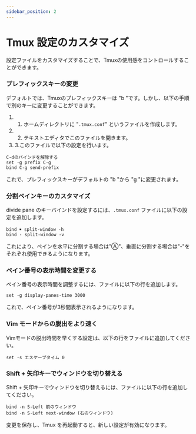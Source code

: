 ```yaml
---
sidebar_position: 2
---
```

# Tmux 設定のカスタマイズ
設定ファイルをカスタマイズすることで、Tmuxの使用感をコントロールすることができます。
### プレフィックスキーの変更
デフォルトでは、Tmuxのプレフィックスキーは "b "です。しかし、以下の手順で別のキーに変更することができます。
1. 1. ホームディレクトリに "`.tmux.conf`" というファイルを作成します。
2. 2. テキストエディタでこのファイルを開きます。
3. 3.このファイルで以下の設定を行います。
```
C-dのバインドを解除する
set -g prefix C-g
bind C-g send-prefix
```
これで、プレフィックスキーがデフォルトの "b "から "g "に変更されます。
### 分割ペインキーのカスタマイズ
divide pane のキーバインドを設定するには、`.tmux.conf` ファイルに以下の設定を追加します。
```
bind ￭ split-window -h
bind - split-window -v
```
これにより、ペインを水平に分割する場合は"Ⓐ"、垂直に分割する場合は"-"をそれぞれ使用できるようになります。
### ペイン番号の表示時間を変更する 
ペイン番号の表示時間を調整するには、ファイルに以下の行を追加します。
```
set -g display-panes-time 3000
```
これで、ペイン番号が3秒間表示されるようになります。
### Vim モードからの脱出をより速く
Vimモードの脱出時間を早くする設定は、以下の行をファイルに追加してください。
```
set -s エスケープタイム 0
```
### Shift + 矢印キーでウィンドウを切り替える
Shift + 矢印キーでウィンドウを切り替えるには、ファイルに以下の行を追加してください。
```
bind -n S-Left 前のウィンドウ
bind -n S-Left next-window (右のウィンドウ)
```
変更を保存し、Tmux を再起動すると、新しい設定が有効になります。
